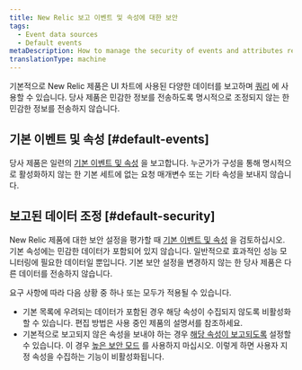 ```yaml
---
title: New Relic 보고 이벤트 및 속성에 대한 보안
tags:
  - Event data sources
  - Default events
metaDescription: How to manage the security of events and attributes reported to New Relic.
translationType: machine
---
```


기본적으로 New Relic 제품은 UI 차트에 사용된 다양한 데이터를 보고하며 [쿼리](/docs/using-new-relic/data/understand-data/query-new-relic-data) 에 사용할 수 있습니다. 당사 제품은 민감한 정보를 전송하도록 명시적으로 조정되지 않는 한 민감한 정보를 전송하지 않습니다.

## 기본 이벤트 및 속성 [#default-events]

당사 제품은 일련의 [기본 이벤트 및 속성](/docs/insights/insights-data-sources/default-data/insights-default-data-other-new-relic-products) 을 보고합니다. 누군가가 구성을 통해 명시적으로 활성화하지 않는 한 기본 세트에 없는 요청 매개변수 또는 기타 속성을 보내지 않습니다.

## 보고된 데이터 조정 [#default-security]

New Relic 제품에 대한 보안 설정을 평가할 때 [기본 이벤트 및 속성](/docs/insights/insights-data-sources/default-data/insights-default-data-other-new-relic-products) 을 검토하십시오. 기본 속성에는 민감한 데이터가 포함되어 있지 않습니다. 일반적으로 효과적인 성능 모니터링에 필요한 데이터일 뿐입니다. 기본 보안 설정을 변경하지 않는 한 당사 제품은 다른 데이터를 전송하지 않습니다.

요구 사항에 따라 다음 상황 중 하나 또는 모두가 적용될 수 있습니다.

* 기본 목록에 우려되는 데이터가 포함된 경우 해당 속성이 수집되지 않도록 비활성화할 수 있습니다. 편집 방법은 사용 중인 제품의 설명서를 참조하세요.
* 기본적으로 보고되지 않은 속성을 보내야 하는 경우 [해당 속성이 보고되도록](/docs/insights/insights-data-sources/custom-data/send-custom-data-insights) 설정할 수 있습니다. 이 경우 [높은 보안 모드](/docs/accounts-partnerships/accounts/security/high-security) 를 사용하지 마십시오. 이렇게 하면 사용자 지정 속성을 수집하는 기능이 비활성화됩니다.
